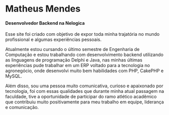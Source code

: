 
# Matheus Mendes
#### Desenvolvedor Backend na Nelogica

Esse site foi criado com objetivo de expor toda minha trajatória no mundo profissional e algumas experiências pessoais.

Atualmente estou cursando o último semestre de Engenharia de Computação e estou trabalhando com desenvolvimento backend utilizando as linguagens de programação Delphi e Java, nas minhas últimas experiências pude trabalhar em um ERP voltado para a tecnologia no agronegócio, onde desenvolvi muito bem habilidades com PHP, CakePHP e MySQL.

Além disso, sou uma pessoa muito comunicativa, curioso e apaixonado por tecnologia, foi com essas qualidades que durante minha atual passagem na faculdade, tive a oportunidade de participar do ramo atlético acadêmico que contribuiu muito positivamente para meu trabalho em equipe, liderança e comunicação.
